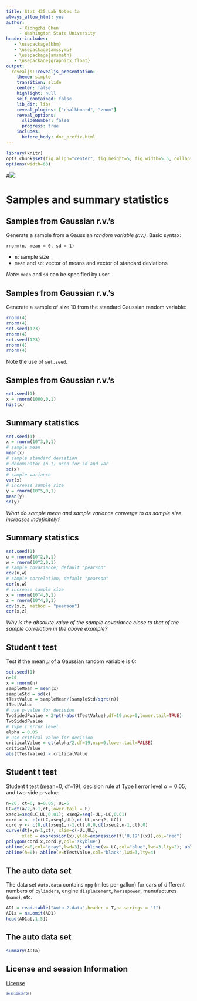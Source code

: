 ```yaml
---
title: Stat 435 Lab Notes 1a
always_allow_html: yes
author: 
     - Xiongzhi Chen
     - Washington State University
header-includes:
   - \usepackage{bbm}
   - \usepackage{amssymb}
   - \usepackage{amsmath}
   - \usepackage{graphicx,float}
output:
  revealjs::revealjs_presentation:
    theme: simple
    transition: slide
    center: false
    highlight: null
    self_contained: false
    lib_dir: libs
    reveal_plugins: ["chalkboard", "zoom"]
    reveal_options:
      slideNumber: false
      progress: true
    includes:
      before_body: doc_prefix.html
---
```


```r
library(knitr)
opts_chunk$set(fig.align="center", fig.height=5, fig.width=5.5, collapse=TRUE, comment="", prompt=TRUE,message=FALSE, warning=FALSE, tidy = FALSE)
options(width=63)
```
#<img src="howto.jpg"></img>

# Samples and summary statistics

## Samples from Gaussian r.v.'s

Generate a sample from a Gaussian *random variable (r.v.)*. Basic syntax:

```
rnorm(n, mean = 0, sd = 1)
```

- `n`: sample size
- `mean` and `sd`: vector of means and vector of standard deviations

*Note:* `mean` and `sd` can be specified by user.


## Samples from Gaussian r.v.'s

Generate a sample of size 10 from the standard Gaussian random variable:

```r
rnorm(4)
rnorm(4)
set.seed(123)
rnorm(4)
set.seed(123)
rnorm(4)
rnorm(4)
```

Note the use of `set.seed`.

## Samples from Gaussian r.v.'s

```r
set.seed(1)
x = rnorm(1000,0,1)
hist(x)
```

## Summary statistics

```r
set.seed(1)
x = rnorm(10^3,0,1)
# sample mean
mean(x)
# sample standard deviation
# denominator (n-1) used for sd and var
sd(x)
# sample variance
var(x)
# increase sample size
y = rnorm(10^5,0,1)
mean(y)
sd(y)
```

*What do sample mean and sample variance converge to as sample size increases indefinitely?*

## Summary statistics

```r
set.seed(1)
u = rnorm(10^2,0,1)
w = rnorm(10^2,0,1)
# sample covariance; default "pearson"
cov(u,w)
# sample correlation; default "pearson"
cor(u,w)
# increase sample size
x = rnorm(10^4,0,1)
z = rnorm(10^4,0,1)
cov(x,z, method = "pearson")
cor(x,z)
```


*Why is the absolute value of the sample covariance close to that of the sample correlation in the above example?*


## Student t test

Test if the mean $\mu$ of a Gaussian random variable is $0$:

```r
set.seed(1)
n=20
x = rnorm(n)
sampleMean = mean(x)
sampleStd = sd(x)
tTestValue = sampleMean/(sampleStd/sqrt(n)) 
tTestValue
# use p-value for decision
TwoSidedPvalue = 2*pt(-abs(tTestValue),df=19,ncp=0,lower.tail=TRUE)
TwoSidedPvalue
# Type I error level
alpha = 0.05
# use critical value for decision
criticalValue = qt(alpha/2,df=19,ncp=0,lower.tail=FALSE)
criticalValue
abs(tTestValue) > criticalValue
```


## Student t test

Student t test (mean=0, df=19), decision rule at Type I error level $\alpha=0.05$, and two-side p-value:

```r
n=20; ct=0; a=0.05; UL=5
LC=qt(a/2,n-1,ct,lower.tail = F)
xseq1=seq(LC,UL,0.01); xseq2=seq(-UL,-LC,0.01)
cord.x <- c(c(LC,xseq1,UL),c(-UL,xseq2,-LC))
cord.y <- c(0,dt(xseq1,n-1,ct),0,0,dt(xseq2,n-1,ct),0) 
curve(dt(x,n-1,ct), xlim=c(-UL,UL),
      xlab = expression(x),ylab=expression(f['0,19'](x)),col="red") 
polygon(cord.x,cord.y,col='skyblue')
abline(v=0,col="gray",lwd=3); abline(v=-LC,col="blue",lwd=3,lty=2); abline(v=LC,col="blue",lwd=3,lty=2);
abline(h=0); abline(v=tTestValue,col="black",lwd=3,lty=4)
```

## The auto data set

The data set `Auto.data` contains `mpg` (miles per gallon) for cars of different numbers of `cylinders`, engine `displacement`, `horsepower`, manufactures (`name`), etc.

```r
AD1 = read.table("Auto-2.data",header = T,na.strings = "?")
AD1a = na.omit(AD1)
head(AD1a[,1:5])
```

## The auto data set

```r
summary(AD1a)
```

## License and session Information

[License](http://math.wsu.edu/faculty/xchen/stat412/LICENSE.html)

<section style="font-size: 0.75em;">
```r
sessionInfo()
```
</section>


